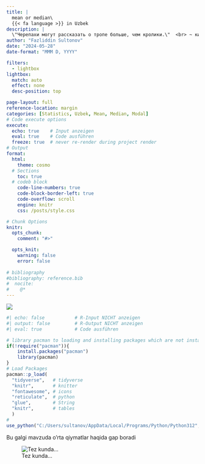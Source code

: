 ```yaml
---
title: |
  mean or median\
  {{< fa language >}} in Uzbek
description: | 
  \"Черепахи могут рассказать о тропе больше, чем кролики.\"  <br> ~ китайская мудрость.
author: "Fazliddin Sultonov"
date: "2024-05-28"
date-format: "MMM D, YYYY"

filters:
  - lightbox
lightbox: 
  match: auto
  effect: none
  desc-position: top

page-layout: full
reference-location: margin
categories: [Statistics, Uzbek, Mean, Median, Modal]
# Code execute options
execute: 
  echo: true    # Input anzeigen
  eval: true    # Code ausführen
  freeze: true  # never re-render during project render
# Output
format: 
  html:
    theme: cosmo
  # Sections
    toc: true
  # codeb block
    code-line-numbers: true
    code-block-border-left: true
    code-overflow: scroll
    engine: knitr
    css: /posts/style.css

# Chunk Options
knitr:
  opts_chunk:
    comment: "#>" 

  opts_knit: 
    warning: false
    error: false
    
# bibliography
#bibliography: reference.bib
#  nocite: 
#    @* 
---
```



![](pictures/medium.png){.nolightbox}
```r
#| echo: false           # R-Input NICHT anzeigen      
#| output: false         # R-Output NICHT anzeigen 
#| eval: true            # Code ausführen

# library pacman to loading and installing packages which are not installed
if(!require("pacman")){
    install.packages("pacman")
    library(pacman)
}
# Load Packages
pacman::p_load(
  "tidyverse",   # tidyverse 
  "knitr",       # knitter
  "fontawesome", # icons
  "reticulate",  # python
  "glue",        # String
  "knitr",       # tables
  )     
#
use_python("C:/Users/sultanov/AppData/Local/Programs/Python/Python312", required = TRUE) # für Python
```

Bu galgi mavzuda o'rta qiymatlar haqida gap boradi

![Tez kunda...](pictures/soon.png){fig-alt="Click for zooming"}



